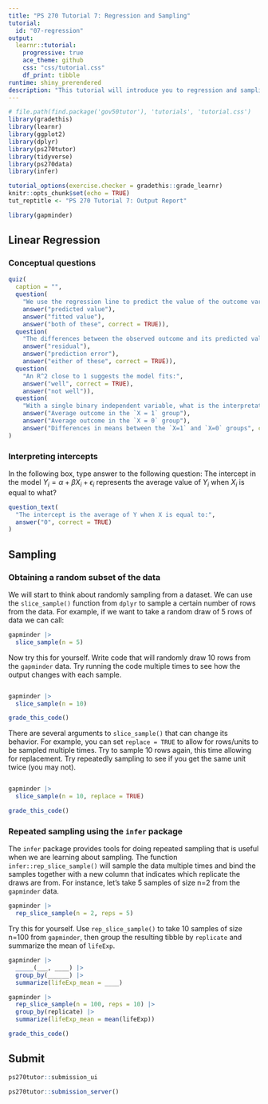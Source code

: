 ```yaml
---
title: "PS 270 Tutorial 7: Regression and Sampling"
tutorial:
  id: "07-regression"
output:
  learnr::tutorial:
    progressive: true
    ace_theme: github
    css: "css/tutorial.css"
    df_print: tibble
runtime: shiny_prerendered
description: "This tutorial will introduce you to regression and sampling."
---
```


<!-- Add JavaScript code for making the exercise code larger -->
<script language="JavaScript" src="js/exercise-font-size.js"></script>
 

```r
# file.path(find.package('gov50tutor'), 'tutorials', 'tutorial.css')
library(gradethis)
library(learnr)
library(ggplot2)
library(dplyr)
library(ps270tutor)
library(tidyverse)
library(ps270data)
library(infer)

tutorial_options(exercise.checker = gradethis::grade_learnr)
knitr::opts_chunk$set(echo = TRUE)
tut_reptitle <- "PS 270 Tutorial 7: Output Report"

library(gapminder)
```

## Linear Regression

### Conceptual questions

```r
quiz(
  caption = "",
  question(
    "We use the regression line to predict the value of the outcome variable y hat, otherwise known as:",
    answer("predicted value"),
    answer("fitted value"),
    answer("both of these", correct = TRUE)),
  question(
    "The differences between the observed outcome and its predicted value is called a:",
    answer("residual"),
    answer("prediction error"),
    answer("either of these", correct = TRUE)),
  question(
    "An R^2 close to 1 suggests the model fits:",
    answer("well", correct = TRUE),
    answer("not well")),
  question(
    "With a single binary independent variable, what is the interpretation of the slope coefficient in a linear regression model?",
    answer("Average outcome in the `X = 1` group"),
    answer("Average outcome in the `X = 0` group"),
    answer("Differences in means between the `X=1` and `X=0` groups", correct = TRUE))
)
```

### Interpreting intercepts

In the following box, type answer to the following question: The intercept in the model $Y_i = \alpha + \beta X_i + \epsilon_i$ represents the average value of $Y_i$ when $X_i$ is equal to what?

```r
question_text(
  "The intercept is the average of Y when X is equal to:",
  answer("0", correct = TRUE)
)
```

## Sampling 

### Obtaining a random subset of the data

We will start to think about randomly sampling from a dataset. We can use the `slice_sample()` function from `dplyr` to sample a certain number of rows from the data. For example, if we want to take a random draw of 5 rows of data we can call:

```r
gapminder |>
  slice_sample(n = 5)
```

Now try this for yourself. Write code that will randomly draw 10 rows from the `gapminder` data. Try running the code multiple times to see how the output changes with each sample. 

```r

```

```r
gapminder |>
  slice_sample(n = 10)
```


```r
grade_this_code()
```

There are several arguments to `slice_sample()` that can change its behavior. For example, you can set `replace = TRUE` to allow for rows/units to be sampled multiple times. Try to sample 10 rows again, this time allowing for replacement. Try repeatedly sampling to see if you get the same unit twice (you may not). 


```r

```

```r
gapminder |>
  slice_sample(n = 10, replace = TRUE)
```


```r
grade_this_code()
```

### Repeated sampling using the `infer` package

The `infer` package provides tools for doing repeated sampling that is useful when we are learning about sampling. The function `infer::rep_slice_sample()` will sample the data multiple times and bind the samples together with a new column that indicates which replicate the draws are from. For instance, let's take 5 samples of size n=2 from the `gapminder` data. 

```r
gapminder |>
  rep_slice_sample(n = 2, reps = 5)
```


Try this for yourself. Use `rep_slice_sample()` to take 10 samples of size n=100 from `gapminder`, then group the resulting tibble by `replicate` and summarize the mean of `lifeExp`. 


```r
gapminder |>
  _____(___, ____) |>
  group_by(______) |>
  summarize(lifeExp_mean = ____)
```

```r
gapminder |>
  rep_slice_sample(n = 100, reps = 10) |>
  group_by(replicate) |>
  summarize(lifeExp_mean = mean(lifeExp))
```


```r
grade_this_code()
```


## Submit

```r
ps270tutor::submission_ui
```

```r
ps270tutor::submission_server()
```
